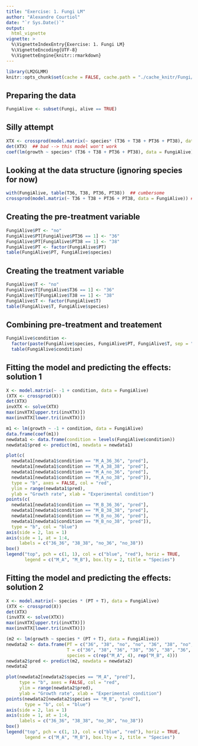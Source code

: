 ```yaml
---
title: "Exercise: 1. Fungi LM"
author: "Alexandre Courtiol"
date: "`r Sys.Date()`"
output: 
  html_vignette
vignette: >
  %\VignetteIndexEntry{Exercise: 1. Fungi LM}
  %\VignetteEncoding{UTF-8}
  %\VignetteEngine{knitr::rmarkdown}
---
```

```r
library(LM2GLMM)
knitr::opts_chunk$set(cache = FALSE, cache.path = "./cache_knitr/Fungi/", fig.path = "./fig_knitr/Fungi/", fig.align = "center", fig.width = 5, fig.height = 5)
```

## Preparing the data

```r
FungiAlive <- subset(Fungi, alive == TRUE)
```

## Silly attempt

```r
XTX <- crossprod(model.matrix(~ species* (T36 + T38 + PT36 + PT38), data = FungiAlive))
det(XTX)  ## bad --> this model won't work
coef(lm(growth ~ species* (T36 + T38 + PT36 + PT38), data = FungiAlive))
```

## Looking at the data structure (ignoring species for now)

```r
with(FungiAlive, table(T36, T38, PT36, PT38))  ## cumbersome
crossprod(model.matrix(~ T36 + T38 + PT36 + PT38, data = FungiAlive)) ## more efficient
```

## Creating the pre-treatment variable

```r
FungiAlive$PT <- "no"
FungiAlive$PT[FungiAlive$PT36 == 1] <- "36"
FungiAlive$PT[FungiAlive$PT38 == 1] <- "38"
FungiAlive$PT <- factor(FungiAlive$PT)
table(FungiAlive$PT, FungiAlive$species)
```

## Creating the treatment variable

```r
FungiAlive$T <- "no"
FungiAlive$T[FungiAlive$T36 == 1] <- "36"
FungiAlive$T[FungiAlive$T38 == 1] <- "38"
FungiAlive$T <- factor(FungiAlive$T)
table(FungiAlive$T, FungiAlive$species)
```


## Combining pre-treatment and treatement

```r
FungiAlive$condition <-
  factor(paste(FungiAlive$species, FungiAlive$PT, FungiAlive$T, sep = "_"))
  table(FungiAlive$condition)
```


## Fitting the model and predicting the effects: solution 1

```r
X <- model.matrix(~ -1 + condition, data = FungiAlive)
(XTX <- crossprod(X))
det(XTX)
invXTX <- solve(XTX)
max(invXTX[upper.tri(invXTX)])
max(invXTX[lower.tri(invXTX)])

m1 <- lm(growth ~ -1 + condition, data = FungiAlive)
data.frame(coef(m1))
newdata1 <- data.frame(condition = levels(FungiAlive$condition))
newdata1$pred <- predict(m1, newdata = newdata1)
```

```r
plot(c(
  newdata1[newdata1$condition == "M_A_36_36", "pred"],
  newdata1[newdata1$condition == "M_A_38_38", "pred"],
  newdata1[newdata1$condition == "M_A_no_36", "pred"],
  newdata1[newdata1$condition == "M_A_no_38", "pred"]),
  type = "b", axes = FALSE, col = "red",
  ylim = range(newdata1$pred),
  ylab = "Growth rate", xlab = "Experimental condition")
points(c(
  newdata1[newdata1$condition == "M_B_36_36", "pred"],
  newdata1[newdata1$condition == "M_B_38_38", "pred"],
  newdata1[newdata1$condition == "M_B_no_36", "pred"],
  newdata1[newdata1$condition == "M_B_no_38", "pred"]),
  type = "b", col = "blue")
axis(side = 2, las = 1)
axis(side = 1, at = 1:4,
     labels = c("36_36", "38_38", "no_36", "no_38"))
box()
legend("top", pch = c(1, 1), col = c("blue", "red"), horiz = TRUE,
       legend = c("M_A", "M_B"), box.lty = 2, title = "Species")
```


## Fitting the model and predicting the effects: solution 2

```r
X <- model.matrix(~ species * (PT + T), data = FungiAlive)
(XTX <- crossprod(X))
det(XTX)
(invXTX <- solve(XTX))
max(invXTX[upper.tri(invXTX)])
max(invXTX[lower.tri(invXTX)])

(m2 <- lm(growth ~ species * (PT + T), data = FungiAlive))
newdata2 <- data.frame(PT = c("36", "38", "no", "no", "36", "38", "no", "no"),
                       T = c("36", "38", "36", "38", "36", "38", "36", "38"),
                       species = c(rep("M_A", 4), rep("M_B", 4)))
newdata2$pred <- predict(m2, newdata = newdata2)
newdata2
```

```r
plot(newdata2[newdata2$species == "M_A", "pred"],
     type = "b", axes = FALSE, col = "red",
     ylim = range(newdata2$pred),
     ylab = "Growth rate", xlab = "Experimental condition")
points(newdata2[newdata2$species == "M_B", "pred"],
       type = "b", col = "blue")
axis(side = 2, las = 1)
axis(side = 1, at = 1:4,
     labels = c("36_36", "38_38", "no_36", "no_38"))
box()
legend("top", pch = c(1, 1), col = c("blue", "red"), horiz = TRUE,
       legend = c("M_A", "M_B"), box.lty = 2, title = "Species")
```
